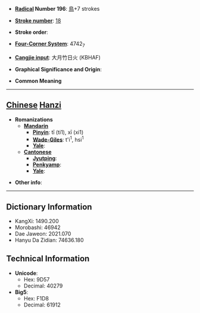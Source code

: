 * '''[[Wiktionary:Chinese radical index| Radical]] Number 196''': [[Wiktionary:Chinese radical index 鳥|鳥]]+7 strokes

* '''[[Wiktionary:Chinese total strokes index|Stroke number]]''': [[Wiktionary:Chinese total strokes index 18|18]]

* '''Stroke order''': 

* '''[[Wiktionary:Chinese four corner index|Four-Corner System]]''': 4742<sub>7</sub>

* '''[[Wiktionary:Chinese Cangjie index|Cangjie input]]''': 大月竹日火 (KBHAF)

* '''Graphical Significance and Origin''': 

* '''Common Meaning'''

----

== [[Chinese]] [[Hanzi]] ==

* '''Romanizations'''
** '''[[Mandarin]]'''
*** '''[[Pinyin]]''': tī (ti1), xī (xi1)
*** '''[[Wade-Giles]]''': t'i<sup>1</sup>, hsi<sup>1</sup>
*** '''[[Yale]]''': 
** '''[[Cantonese]]'''
*** '''[[Jyutping]]''':
*** '''[[Penkyamp]]''': 
*** '''[[Yale]]''': 

* '''Other info''': 

----

== Dictionary Information ==

* KangXi: 1490.200
* Morobashi: 46942
* Dae Jaweon: 2021.070
* Hanyu Da Zidian: 74636.180

== Technical Information ==

* '''Unicode''':
** Hex: 9D57
** Decimal: 40279
* '''Big5''':
** Hex: F1D8
** Decimal: 61912